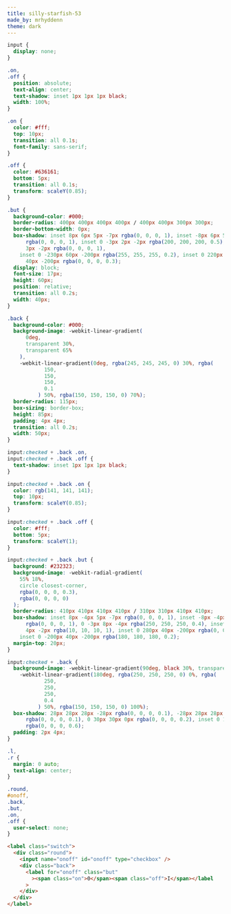 ```yaml
---
title: silly-starfish-53
made_by: mrhyddenn
theme: dark
---
```


```css
input {
  display: none;
}

.on,
.off {
  position: absolute;
  text-align: center;
  text-shadow: inset 1px 1px 1px black;
  width: 100%;
}

.on {
  color: #fff;
  top: 10px;
  transition: all 0.1s;
  font-family: sans-serif;
}

.off {
  color: #636161;
  bottom: 5px;
  transition: all 0.1s;
  transform: scaleY(0.85);
}

.but {
  background-color: #000;
  border-radius: 400px 400px 400px 400px / 400px 400px 300px 300px;
  border-bottom-width: 0px;
  box-shadow: inset 8px 6px 5px -7px rgba(0, 0, 0, 1), inset -8px 6px 5px -7px
      rgba(0, 0, 0, 1), inset 0 -3px 2px -2px rgba(200, 200, 200, 0.5), 0 3px
      3px -2px rgba(0, 0, 0, 1),
    inset 0 -230px 60px -200px rgba(255, 255, 255, 0.2), inset 0 220px
      40px -200px rgba(0, 0, 0, 0.3);
  display: block;
  font-size: 17px;
  height: 60px;
  position: relative;
  transition: all 0.2s;
  width: 40px;
}

.back {
  background-color: #000;
  background-image: -webkit-linear-gradient(
      0deg,
      transparent 30%,
      transparent 65%
    ),
    -webkit-linear-gradient(0deg, rgba(245, 245, 245, 0) 30%, rgba(
            150,
            150,
            150,
            0.1
          ) 50%, rgba(150, 150, 150, 0) 70%);
  border-radius: 115px;
  box-sizing: border-box;
  height: 85px;
  padding: 4px 4px;
  transition: all 0.2s;
  width: 50px;
}

input:checked + .back .on,
input:checked + .back .off {
  text-shadow: inset 1px 1px 1px black;
}

input:checked + .back .on {
  color: rgb(141, 141, 141);
  top: 10px;
  transform: scaleY(0.85);
}

input:checked + .back .off {
  color: #fff;
  bottom: 5px;
  transform: scaleY(1);
}

input:checked + .back .but {
  background: #232323;
  background-image: -webkit-radial-gradient(
    55% 18%,
    circle closest-corner,
    rgba(0, 0, 0, 0.3),
    rgba(0, 0, 0, 0)
  );
  border-radius: 410px 410px 410px 410px / 310px 310px 410px 410px;
  box-shadow: inset 8px -4px 5px -7px rgba(0, 0, 0, 1), inset -8px -4px 5px -7px
      rgba(0, 0, 0, 1), 0 -3px 8px -4px rgba(250, 250, 250, 0.4), inset 0 3px
      4px -2px rgba(10, 10, 10, 1), inset 0 280px 40px -200px rgba(0, 0, 0, 0.2),
    inset 0 -200px 40px -200px rgba(180, 180, 180, 0.2);
  margin-top: 20px;
}

input:checked + .back {
  background-image: -webkit-linear-gradient(90deg, black 30%, transparent 65%),
    -webkit-linear-gradient(180deg, rgba(250, 250, 250, 0) 0%, rgba(
            250,
            250,
            250,
            0.4
          ) 50%, rgba(150, 150, 150, 0) 100%);
  box-shadow: 28px 28px 28px -28px rgba(0, 0, 0, 0.1), -28px 28px 28px -22px
      rgba(0, 0, 0, 0.1), 0 30px 30px 0px rgba(0, 0, 0, 0.2), inset 0 1px 2px 0
      rgba(0, 0, 0, 0.6);
  padding: 2px 4px;
}

.l,
.r {
  margin: 0 auto;
  text-align: center;
}

.round,
#onoff,
.back,
.but,
.on,
.off {
  user-select: none;
}
```

```html
<label class="switch">
  <div class="round">
    <input name="onoff" id="onoff" type="checkbox" />
    <div class="back">
      <label for="onoff" class="but"
        ><span class="on">0</span><span class="off">I</span></label
      >
    </div>
  </div>
</label>
```
